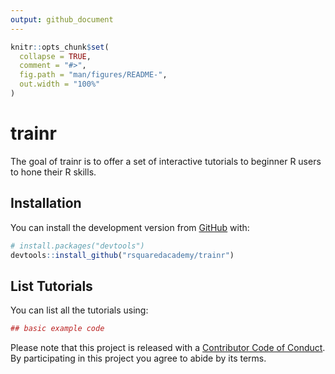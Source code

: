 ```yaml
---
output: github_document
---
```


<!-- README.md is generated from README.Rmd. Please edit that file -->

```r
knitr::opts_chunk$set(
  collapse = TRUE,
  comment = "#>",
  fig.path = "man/figures/README-",
  out.width = "100%"
)
```
# trainr

The goal of trainr is to offer a set of interactive tutorials to beginner R users to hone their R skills.

## Installation

You can install the development version from [GitHub](https://github.com/) with:

``` r
# install.packages("devtools")
devtools::install_github("rsquaredacademy/trainr")
```
## List Tutorials

You can list all the tutorials using:

```r
## basic example code
```

Please note that this project is released with a [Contributor Code of Conduct](CODE_OF_CONDUCT.md).
  By participating in this project you agree to abide by its terms.
